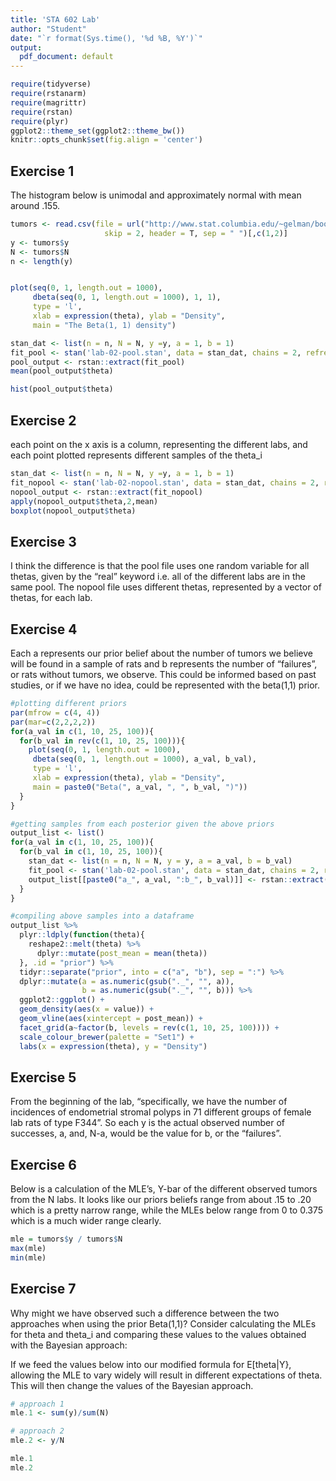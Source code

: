 ```yaml
---
title: 'STA 602 Lab'
author: "Student"
date: "`r format(Sys.time(), '%d %B, %Y')`"
output:
  pdf_document: default
---
```


```r
require(tidyverse)
require(rstanarm)
require(magrittr)
require(rstan)
require(plyr)
ggplot2::theme_set(ggplot2::theme_bw())
knitr::opts_chunk$set(fig.align = 'center')
```


## Exercise 1

The histogram below is unimodal and approximately normal with mean around .155.  

```r
tumors <- read.csv(file = url("http://www.stat.columbia.edu/~gelman/book/data/rats.asc"),
                     skip = 2, header = T, sep = " ")[,c(1,2)]
y <- tumors$y
N <- tumors$N
n <- length(y)


plot(seq(0, 1, length.out = 1000), 
     dbeta(seq(0, 1, length.out = 1000), 1, 1),
     type = 'l', 
     xlab = expression(theta), ylab = "Density",
     main = "The Beta(1, 1) density")

stan_dat <- list(n = n, N = N, y =y, a = 1, b = 1)
fit_pool <- stan('lab-02-pool.stan', data = stan_dat, chains = 2, refresh = 0)
pool_output <- rstan::extract(fit_pool)
mean(pool_output$theta)

hist(pool_output$theta)

```


## Exercise 2

each point on the x axis is a column, representing the different labs, and each point plotted represents different samples of the theta_i 

```r
stan_dat <- list(n = n, N = N, y =y, a = 1, b = 1)
fit_nopool <- stan('lab-02-nopool.stan', data = stan_dat, chains = 2, refresh = 0)
nopool_output <- rstan::extract(fit_nopool)
apply(nopool_output$theta,2,mean)
boxplot(nopool_output$theta)
```

## Exercise 3

I think the difference is that the pool file uses one random variable for all thetas, given by the "real" keyword i.e. all of the different labs are in the same pool. 
The nopool file uses different thetas, represented by a vector of thetas, for each lab. 

## Exercise 4

Each a represents our prior belief about the number of tumors we believe will be found in a sample of rats and b represents the number of "failures", or rats without tumors, we observe. This could be informed based on past studies, or if we have no idea, could be represented with the beta(1,1) prior. 

```r
#plotting different priors 
par(mfrow = c(4, 4))
par(mar=c(2,2,2,2))
for(a_val in c(1, 10, 25, 100)){
  for(b_val in rev(c(1, 10, 25, 100))){
    plot(seq(0, 1, length.out = 1000), 
     dbeta(seq(0, 1, length.out = 1000), a_val, b_val),
     type = 'l', 
     xlab = expression(theta), ylab = "Density",
     main = paste0("Beta(", a_val, ", ", b_val, ")"))
  }
}

#getting samples from each posterior given the above priors 
output_list <- list()
for(a_val in c(1, 10, 25, 100)){
  for(b_val in c(1, 10, 25, 100)){
    stan_dat <- list(n = n, N = N, y = y, a = a_val, b = b_val)
    fit_pool <- stan('lab-02-pool.stan', data = stan_dat, chains = 2, refresh = 0)
    output_list[[paste0("a_", a_val, ":b_", b_val)]] <- rstan::extract(fit_pool)[["theta"]]
  }
}

#compiling above samples into a dataframe
output_list %>%
  plyr::ldply(function(theta){
    reshape2::melt(theta) %>%
      dplyr::mutate(post_mean = mean(theta))
  }, .id = "prior") %>%
  tidyr::separate("prior", into = c("a", "b"), sep = ":") %>%
  dplyr::mutate(a = as.numeric(gsub("._", "", a)),
                b = as.numeric(gsub("._", "", b))) %>%
  ggplot2::ggplot() +
  geom_density(aes(x = value)) +
  geom_vline(aes(xintercept = post_mean)) +
  facet_grid(a~factor(b, levels = rev(c(1, 10, 25, 100)))) +
  scale_colour_brewer(palette = "Set1") +
  labs(x = expression(theta), y = "Density")
```

## Exercise 5

From the beginning of the lab, "specifically, we have the number of incidences of endometrial stromal polyps in 71 different groups of female lab rats of type F344". So each y is the actual observed number of successes, a, and, N-a, would be the value for b, or the "failures". 

## Exercise 6

Below is a calculation of the MLE's, Y-bar of the different observed tumors from the N labs. It looks like our priors beliefs range from about .15 to .20 which is a pretty narrow range, while the MLEs below range from 0 to 0.375 which is a much wider range clearly. 

```r
mle = tumors$y / tumors$N
max(mle)
min(mle)
```

## Exercise 7

Why might we have observed such a difference between the two approaches when using the prior Beta(1,1)? Consider calculating the MLEs for theta and theta_i and comparing these values to the values obtained with the Bayesian approach:

If we feed the values below into our modified formula for E[theta|Y}, allowing the MLE to vary widely will result in different expectations of theta. This will then change the values of the Bayesian approach. 

```r
# approach 1
mle.1 <- sum(y)/sum(N)

# approach 2
mle.2 <- y/N

mle.1
mle.2
```



